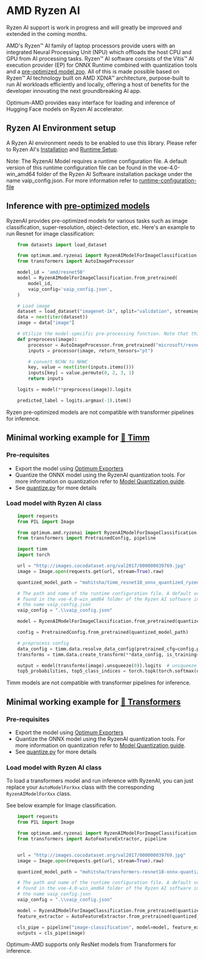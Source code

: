 <!--Copyright 2023 The HuggingFace Team. All rights reserved.
Licensed under the MIT License.
-->

# AMD Ryzen AI

<Tip>
Ryzen AI support is work in progress and will greatly be improved and extended in the coming months.
</Tip>

AMD's Ryzen™ AI family of laptop processors provide users with an integrated Neural Processing Unit (NPU) which offloads the host CPU and GPU from AI processing tasks. Ryzen™ AI software consists of the Vitis™ AI execution provider (EP) for ONNX Runtime combined with quantization tools and a [pre-optimized model zoo](https://huggingface.co/models?other=RyzenAI). All of this is made possible based on Ryzen™ AI technology built on AMD XDNA™ architecture, purpose-built to run AI workloads efficiently and locally, offering a host of benefits for the developer innovating the next groundbreaking AI app.

Optimum-AMD provides easy interface for loading and inference of Hugging Face models on Ryzen AI accelerator.

## Ryzen AI Environment setup

A Ryzen AI environment needs to be enabled to use this library. Please refer to Ryzen AI's [Installation](https://ryzenai.docs.amd.com/en/latest/inst.html) and [Runtime Setup](https://ryzenai.docs.amd.com/en/latest/runtime_setup.html).

Note:
The RyzenAI Model requires a runtime configuration file. A default version of this runtime configuration file can be found in the voe-4.0-win_amd64 folder of the Ryzen AI Software installation package under the name vaip_config.json.
For more information refer to [runtime-configuration-file](https://ryzenai.docs.amd.com/en/latest/runtime_setup.html#runtime-configuration-file)


## Inference with [pre-optimized models](https://huggingface.co/models?other=RyzenAI)

RyzenAI provides pre-optimized models for various tasks such as image classification, super-resolution, object-detection, etc. Here's an example to run Resnet for image classification:

```python
    from datasets import load_dataset

    from optimum.amd.ryzenai import RyzenAIModelForImageClassification
    from transformers import AutoImageProcessor

    model_id = 'amd/resnet50'
    model = RyzenAIModelForImageClassification.from_pretrained(
        model_id,
        vaip_config='vaip_config.json',
    )

    # Load image
    dataset = load_dataset("imagenet-1k", split="validation", streaming=True, trust_remote_code=True)
    data = next(iter(dataset))
    image = data["image"]

    # Utilize the model-specific pre-processing function. Note that this may vary for other models.
    def preprocess(image):
        processor = AutoImageProcessor.from_pretrained("microsoft/resnet-50")
        inputs = processor(image, return_tensors="pt")

        # convert NCHW to NHWC
        key, value = next(iter(inputs.items()))
        inputs[key] = value.permute(0, 2, 3, 1)
        return inputs

    logits = model(**preprocess(image)).logits

    predicted_label = logits.argmax(-1).item()
```

<Tip warning={true}>
Ryzen pre-optimized models are not compatible with transformer pipelines for inference.
</Tip>


## Minimal working example for [🤗 Timm](https://huggingface.co/docs/timm/index)

### Pre-requisites
* Export the model using [Optimum Exporters](https://huggingface.co/docs/optimum/main/en/exporters/onnx/usage_guides/export_a_model)
* Quantize the ONNX model using the RyzenAI quantization tools. For more information on quantization refer to [Model Quantization guide](https://huggingface.co/docs/optimum/main/en/amd/ryzenai/usage_guides/quantization.mdx).
* See [quantize.py](https://huggingface.co/mohitsha/timm-resnet18-onnx-quantized-ryzen/blob/main/quantize.py) for more details

### Load model with Ryzen AI class

```python
    import requests
    from PIL import Image

    from optimum.amd.ryzenai import RyzenAIModelForImageClassification
    from transformers import PretrainedConfig, pipeline

    import timm
    import torch

    url = "http://images.cocodataset.org/val2017/000000039769.jpg"
    image = Image.open(requests.get(url, stream=True).raw)

    quantized_model_path = "mohitsha/timm_resnet18_onnx_quantized_ryzen"

    # The path and name of the runtime configuration file. A default version of this file can be
    # found in the voe-4.0-win_​amd64 folder of the Ryzen AI software installation package under
    # the name vaip_​config.json
    vaip_config = ".\\vaip_config.json"

    model = RyzenAIModelForImageClassification.from_pretrained(quantized_model_path, vaip_config=vaip_config)

    config = PretrainedConfig.from_pretrained(quantized_model_path)

    # preprocess config
    data_config = timm.data.resolve_data_config(pretrained_cfg=config.pretrained_cfg)
    transforms = timm.data.create_transform(**data_config, is_training=False)

    output = model(transforms(image).unsqueeze(0)).logits  # unsqueeze single image into batch of 1
    top5_probabilities, top5_class_indices = torch.topk(torch.softmax(output, dim=1) * 100, k=5)
```

<Tip warning={true}>
Timm models are not compatible with transformer pipelines for inference.
</Tip>


## Minimal working example for [🤗 Transformers](https://huggingface.co/docs/transformers/index)

### Pre-requisites
* Export the model using [Optimum Exporters](https://huggingface.co/docs/optimum/main/en/exporters/onnx/usage_guides/export_a_model)
* Quantize the ONNX model using the RyzenAI quantization tools. For more information on quantization refer to [Model Quantization guide](https://huggingface.co/docs/optimum/main/en/amd/ryzenai/usage_guides/quantization.mdx).
* See [quantize.py](https://huggingface.co/mohitsha/transformers-resnet18-onnx-quantized-ryzen/blob/main/quantize.py) for more details

### Load model with Ryzen AI class
To load a transformers model and run inference with RyzenAI, you can just replace your `AutoModelForXxx` class with the corresponding `RyzenAIModelForXxx` class.

See below example for Image classification.

```python
    import requests
    from PIL import Image

    from optimum.amd.ryzenai import RyzenAIModelForImageClassification
    from transformers import AutoFeatureExtractor, pipeline


    url = "http://images.cocodataset.org/val2017/000000039769.jpg"
    image = Image.open(requests.get(url, stream=True).raw)

    quantized_model_path = "mohitsha/transformers-resnet18-onnx-quantized-ryzen"

    # The path and name of the runtime configuration file. A default version of this file can be
    # found in the voe-4.0-win_​amd64 folder of the Ryzen AI software installation package under
    # the name vaip_​config.json
    vaip_config = ".\\vaip_config.json"

    model = RyzenAIModelForImageClassification.from_pretrained(quantized_model_path, vaip_config=vaip_config)
    feature_extractor = AutoFeatureExtractor.from_pretrained(quantized_model_path)

    cls_pipe = pipeline("image-classification", model=model, feature_extractor=feature_extractor)
    outputs = cls_pipe(image)
```

<Tip warning={true}>
Optimum-AMD supports only ResNet models from Transformers for inference.
</Tip>